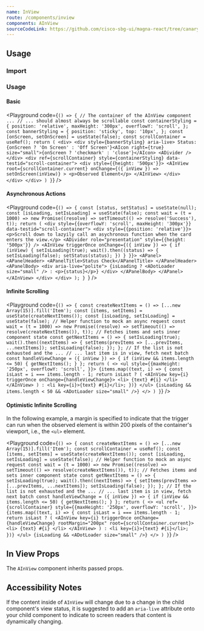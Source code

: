 ```yaml
---
name: InView
route: /components/inview
components: AInView
sourceCodeLink: https://github.com/cisco-sbg-ui/magna-react/tree/canary/framework/components/AInView
---
```


## Usage

### Import

<ComponentImport components="AInView" />

### Usage

#### Basic

<Playground
  code={`() => {
        // The container of the AInView component ...
        // ... should almost always be scrollable
        const containerStyling = {
            position: 'relative',
            maxHeight: '300px',
            overflowY: 'scroll',
        };
        const bannerStyling = {
            position: 'sticky',
            top: '10px',
        };
        const [onScreen, setOnScreen] = useState(false);
        const scrollContainer = useRef();
        return (
            <div>
                <div style={bannerStyling} aria-live>
                    Status: {onScreen ? 'On Screen' : 'Off Screen'}<AIcon right={true} size="small">{onScreen ? 'checkmark' : 'close'}</AIcon>
                    <ADivider />
                </div>
                <div ref={scrollContainer} style={containerStyling} data-testid="scroll-container">
                    <div style={{height: '500px'}}>
                        <AInView
                            root={scrollContainer.current}
                            onChange={({ inView }) => setOnScreen(inView)}
                        >
                            <p>Observed Element</p>
                        </AInView>
                    </div>
                </div>
            </div>
        )
    }`}
/>

#### Asynchronous Actions

<Playground
  code={`() => {
  const [status, setStatus] = useState(null);
  const [isLoading, setIsLoading] = useState(false);
  const wait = (t = 1000) =>
    new Promise((resolve) => setTimeout(() => resolve('Success'), t));
  return (
    <div style={{overflowY: 'scroll', maxHeight: '300px'}} data-testid="scroll-container">
        <div style={{position: 'relative'}}>
            <p>Scroll down to lazyily call an asychronous function when the card enters the view.</p>
            <ADivider role="presentation" style={{height: '500px'}} />
            <AInView
                triggerOnce
                onChange={({ inView }) => {
                    if (inView) {
                        setIsLoading(true);
                        wait().then((status) => {
                            setIsLoading(false);
                            setStatus(status);
                        })
                    }
                }}>
                <APanel>
                    <APanelHeader>
                        <APanelTitle>Status Check</APanelTitle>
                    </APanelHeader>
                    <APanelBody>
                        <div aria-live="polite">
                            {isLoading ? <ADotLoader size="small" /> : <p>{status}</p>}
                        </div>
                    </APanelBody>
                </APanel>
            </AInView>
        </div>
    </div>
  );
}
`}
/>

#### Infinite Scrolling

<Playground
  code={`() => {
        const createNextItems = () => [...new Array(15)].fill('Item');
        const [items, setItems] = useState(createNextItems());
        const [isLoading, setIsLoading] = useState(false);
        // Helper function to mock an async request
        const wait = (t = 1000) => new Promise((resolve) =>
            setTimeout(() => resolve(createNextItems()), t));
        // Fetches items and sets inner component state
        const getNextItems = () => {
            setIsLoading(true);
            wait().then((nextItems) => {
                setItems(prevItems => [...prevItems, ...nextItems]);
                setIsLoading(false);
            });
        };
        // If the list is not exhausted and the ...
        // ... last item is in view, fetch next batch
        const handleViewChange = ({ inView }) => {
            if (inView && items.length <= 50) {
                getNextItems();
            }
        };
        return (
            <>
                <ul style={{maxHeight: '250px', overflowY: 'scroll', }}>
                    {items.map((text, i) => {
                        const isLast = i === items.length - 1;
                        return isLast ? (
                            <AInView
                                key={i}
                                triggerOnce
                                onChange={handleViewChange}>
                                <li>
                                    {text} #{i}
                                </li>
                            </AInView>
                        ) : <li key={i}>{text} #{i}</li>;
                    })}
                </ul>
                {isLoading && items.length < 50 && <ADotLoader size="small" />}
            </>
        )
    }`}
/>

#### Optimistic Infinite Scrolling

In the following example, a margin is specified to indicate that the trigger can run when the observed element is within 200 pixels of the container's viewport, i.e., the `<ul>` element.

<Playground
  code={`() => {
        const createNextItems = () => [...new Array(15)].fill('Item');
        const scrollContainer = useRef();
        const [items, setItems] = useState(createNextItems());
        const [isLoading, setIsLoading] = useState(false);
        // Helper function to mock an async request
        const wait = (t = 1000) => new Promise((resolve) =>
            setTimeout(() => resolve(createNextItems()), t));
        // Fetches items and sets inner component state
        const getNextItems = () => {
            setIsLoading(true);
            wait().then((nextItems) => {
                setItems(prevItems => [...prevItems, ...nextItems]);
                setIsLoading(false);
            });
        };
        // If the list is not exhausted and the ...
        // ... last item is in view, fetch next batch
        const handleViewChange = ({ inView }) => {
            if (inView && items.length <= 50) {
                getNextItems();
            }
        };
        return (
            <>
                <ul ref={scrollContainer} style={{maxHeight: '250px', overflowY: 'scroll', }}>
                    {items.map((text, i) => {
                        const isLast = i === items.length - 1;
                        return isLast ? (
                            <AInView
                                key={i}
                                triggerOnce
                                onChange={handleViewChange}
                                rootMargin="200px"
                                root={scrollContainer.current}>
                                <li>
                                    {text} #{i}
                                </li>
                            </AInView>
                        ) : <li key={i}>{text} #{i}</li>;
                    })}
                </ul>
                {isLoading && <ADotLoader size="small" />}
            </>
        )
    }`}
/>

## In View Props

The `AInView` component inherits passed props.

<Props of="AInView" />

## Accessibility Notes

If the content inside of `AInView` will change due to a change in the child component's view status, it is suggested to add an `aria-live` attribute onto your child component to indicate to screen readers that content is dynamically changing.
